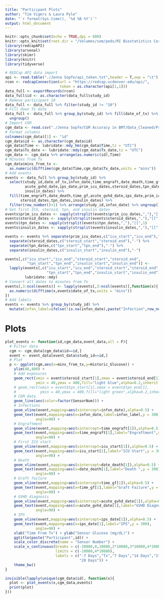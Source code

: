 ```yaml
---
title: "Participant Plots"
author: "Tim Vigers & Laura Pyle"
date: "`r format(Sys.time(), '%d %B %Y')`"
output: html_document
---
```


```r
knitr::opts_chunk$set(echo = TRUE,dpi = 600)
knitr::opts_knit$set(root.dir = "/Volumes/som/peds/RI Biostatistics Core/Shared/Shared Projects/Laura/BDC/Projects")
library(redcapAPI)
library(arsenal)
library(skimr)
library(knitr)
library(tidyverse)
```

```r
# REDCap API data import
api <- read.table("./Jenna Sopfe/api_token.txt",header = T,sep = "\t")
rcon <- redcapConnection(url = "https://redcap.ucdenver.edu/api/",
                         token = as.character(api[1,1]))
data_full <- exportRecords(rcon)
data_full$id <- as.character(data_full$study_id)
# Remove participant 10
data_full <- data_full %>% filter(study_id != "10")
# Fill down Tx date
data_full <- data_full %>% group_by(study_id) %>% fill(date_of_tx) %>%
  ungroup()
# Import CGM
cgm_data <- read.csv("./Jenna Sopfe/CGM Accuracy in BMT/Data_Cleaned/Prospective HSCT CGM Data Updated 6.24.19 FULL DATA SET.csv")
# Format columns
colnames(cgm_data)[1] <- "id"
cgm_data$id <- as.character(cgm_data$id)
cgm_data$Time <- lubridate::mdy_hm(cgm_data$Time,tz = "UTC")
cgm_data$Tx_date <- lubridate::mdy(cgm_data$Tx_date,tz = "UTC")
cgm_data <- cgm_data %>% arrange(as.numeric(id),Time)
# Minutes from Tx
cgm_data$mins_from_tx <- 
  as.numeric(difftime(cgm_data$Time,cgm_data$Tx_date,units = "mins"))
# Add events
events <- data_full %>% group_by(study_id) %>%
  select(study_id,date_of_tx,infxn_date,time_engraft,date_death,time_gf,
         acute_gvhd_date,ips_date,prim_icu_dates,steroid_dates,tpn_dates,
         insulin_dates) %>%
  fill(time_engraft,date_death,time_gf,acute_gvhd_date,ips_date,prim_icu_dates,
       steroid_dates,tpn_dates,insulin_dates) %>%
  filter(row_number()>1) %>% arrange(study_id,infxn_date) %>% ungroup()
# Get first ICU, steroid, tpn, and insulin dates
events$prim_icu_dates <- sapply(strsplit(events$prim_icu_dates,","),"[[",1)
events$steroid_dates <- sapply(strsplit(events$steroid_dates,","),"[[",1)
events$tpn_dates <- sapply(strsplit(events$tpn_dates,","),"[[",1)
events$insulin_dates <- sapply(strsplit(events$insulin_dates,","),"[[",1)

events <- events %>% separate(prim_icu_dates,c("icu_start","icu_end"),"-") %>%
  separate(steroid_dates,c("steroid_start","steroid_end"),"-") %>%
  separate(tpn_dates,c("tpn_start","tpn_end"),"-") %>%
  separate(insulin_dates,c("insulin_start","insulin_end"),"-")

events[,c("icu_start","icu_end","steroid_start","steroid_end",
          "tpn_start","tpn_end","insulin_start","insulin_end")] <- 
  lapply(events[,c("icu_start","icu_end","steroid_start","steroid_end",
                   "tpn_start","tpn_end","insulin_start","insulin_end")],
         lubridate::mdy)
# Convert all dates to minutes from Tx
events[,3:ncol(events)] <- lapply(events[,3:ncol(events)],function(x){
  as.numeric(difftime(x,events$date_of_tx,units = "mins"))
})
# Add labels
events <- events %>% group_by(study_id) %>%
  mutate(infxn_label=ifelse(!is.na(infxn_date),paste("Infection",row_number()),NA))
```

# Plots

```r
plot_events <- function(id,cgm_data,event_data,all = F){
  # Filter data
  cgm <- cgm_data[cgm_data$id==id,]
  event <- event_data[event_data$study_id==id,]
  # Plot
  p <- ggplot(cgm,aes(x=mins_from_tx,y=Historic_Glucose)) + 
    ylim(40,400) +
    # Add exposures
    geom_rect(xmin = event$steroid_start[1],xmax = event$steroid_end[1],
              ymin = 40,ymax = 400,fill="light blue",alpha=0.2,inherit.aes = F) +
    # geom_rect(xmin = event$tpn_start[1],xmax = event$tpn_end[1],
    #           ymin = 40,ymax = 400,fill="light green",alpha=0.2,inherit.aes = F) +
    # CGM data
    geom_line(aes(color=factor(SensorNum))) +
    # Infections
    geom_vline(event,mapping=aes(xintercept=infxn_date),alpha=0.5) + 
    geom_text(event,mapping=aes(x=infxn_date,label=infxn_label,y = 300),
              angle=90) + 
    # Engraftment
    geom_vline(event,mapping=aes(xintercept=time_engraft[1]),alpha=0.5) + 
    geom_text(event,mapping=aes(x=time_engraft[1],label="Engraftment",y = 300),
              angle=90) + 
    # First ICU start
    geom_vline(event,mapping=aes(xintercept=icu_start[1]),alpha=0.5) + 
    geom_text(event,mapping=aes(x=icu_start[1],label="ICU Start",y = 300),
              angle=90) + 
    # Death
    geom_vline(event,mapping=aes(xintercept=date_death[1]),alpha=0.5) + 
    geom_text(event,mapping=aes(x=date_death[1],label="Death ",y = 300),
              angle=90) + 
    # Graft failure
    geom_vline(event,mapping=aes(xintercept=time_gf[1]),alpha=0.5) + 
    geom_text(event,mapping=aes(x=time_gf[1],label="Graft Failure",y = 300),
              angle=90) +
    # GVHD diagnosis
    geom_vline(event,mapping=aes(xintercept=acute_gvhd_date[1]),alpha=0.5) + 
    geom_text(event,mapping=aes(x=acute_gvhd_date[1],label="GVHD Diagnosis",y = 300),
              angle=90) +
    # IPS
    geom_vline(event,mapping=aes(xintercept=ips_date[1]),alpha=0.5) + 
    geom_text(event,mapping=aes(x=ips_date[1],label="IPS",y = 300),
              angle=90) +
    xlab("Time From Tx") + ylab("Sensor Glucose (mg/dL)") + 
    ggtitle(paste("Participant",id)) +
    scale_color_discrete(name = "Sensor Number") +
    scale_x_continuous(breaks = c(-10080,0,10080,2*10080,3*10080,4*10080),
                       limits = c(-10080,4*10080),
                       labels = c("-7 Days","Tx","7 Days","14 Days","21 Days",
                                  "28 Days")) +
    theme_bw()
}
```

```r
invisible(lapply(unique(cgm_data$id), function(x){
  plot <- plot_events(x,cgm_data,events)
  print(plot)
}))
```